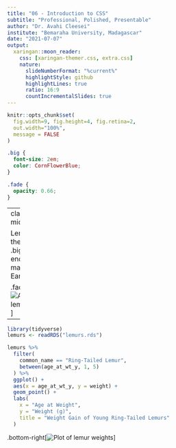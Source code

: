 ```yaml
---
title: "06 - Introduction to CSS"
subtitle: "Professional, Polished, Presentable"
author: "Dr. Avahi Cleesei"
institute: "Bemaraha University, Madagascar"
date: "2021-07-07"
output:
  xaringan::moon_reader:
    css: [xaringan-themer.css, extra.css]
    nature:
      slideNumberFormat: "%current%"
      highlightStyle: github
      highlightLines: true
      ratio: 16:9
      countIncrementalSlides: true
---
```


```r
knitr::opts_chunk$set(
  fig.width=9, fig.height=4, fig.retina=2, 
  out.width="100%",
  message = FALSE
)
```

```css
.big {
  font-size: 2em;
  color: CornFlowerBlue;
}

.fade {
  opacity: 0.66;
}
```

---
class: center middle

Lemurs are the .big[most endangered] mammals on Earth

.fade[
![A cute lemur](lemur.jpg)
]






---

```r
library(tidyverse)
lemurs <- readRDS("lemurs.rds")

lemurs %>%
  filter(
    common_name == "Ring-Tailed Lemur",
    between(age_at_wt_y, 1, 5)
  ) %>%
  ggplot() +
  aes(x = age_at_wt_y, y = weight) +
  geom_point() +
  labs(
    x = "Age at Weight",
    y = "Weight (g)",
    title = "Weight Gain of Young Ring-Tailed Lemurs"
  )
```

.bottom-right[![Plot of lemur weights](06-end_files/figure-html/lemur-weight-1.png)]

<style>
.bottom-right {
  position: absolute;
  bottom: 1.5em;
  right: 2em;
  width: 450px;
  height: 200px;
  border: 2px solid gray;
}
</style>
